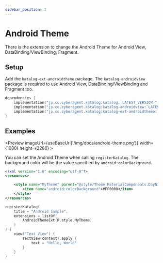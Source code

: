 ```yaml
---
sidebar_position: 2
---
```


# Android Theme
There is the extension to change the Android Theme for Android View, DataBinding/ViewBinding, Fragment.

## Setup
Add the `katalog-ext-androidtheme` package.
The `katalog-androidview` package is required to use Android View, DataBinding/ViewBinding and Fragment too.

```kotlin
dependencies {
    implementation("jp.co.cyberagent.katalog:katalog:`LATEST_VERSION`")
    implementation("jp.co.cyberagent.katalog:katalog-androidview:`LATEST_VERSION`")
    implementation("jp.co.cyberagent.katalog:katalog-ext-androidtheme:`LATEST_VERSION`")
}
```

## Examples
<Preview
    imageUrl={useBaseUrl('/img/docs/android-theme.png')}
    width={1080}
    height={2280} >

You can set the Android Theme when calling `registerKatalog`.
The background color will be the value specified by `android:colorBackground`.

```xml title="res/values/styles.xml"
<?xml version="1.0" encoding="utf-8"?>
<resources>

    <style name="MyTheme" parent="@style/Theme.MaterialComponents.DayNight.NoActionBar">
        <item name="android:colorBackground">#FF0000</item>
    </style>
</resources>
```
```kotlin
registerKatalog(
    title = "Android Sample",
    extensions = listOf(
        AndroidThemeExt(R.style.MyTheme)
    )
) {
    view("Text View") {
        TextView(context).apply {
            text = "Hello, World"
        }
    }
}
```

</Preview>
